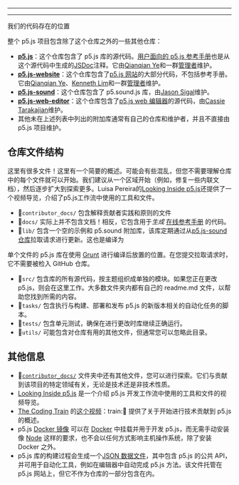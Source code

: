 
---

---
我们的代码存在的位置

整个 p5.js 项目包含除了这个仓库之外的一些其他仓库：

- **[p5.js](https://github.com/processing/p5.js)**：这个仓库包含了 p5.js 库的源代码。[用户面向的 p5.js 参考手册](https://p5js.org/reference/)也是从这个源代码中生成的[JSDoc](https://jsdoc.app/)注释。它由[Qianqian Ye](https://github.com/qianqianye)和一群[管理者](https://github.com/processing/p5.js#stewards)维护。
- **[p5.js-website](https://github.com/processing/p5.js-website)**：这个仓库包含了[p5.js 网站](http://p5js.org)的大部分代码，不包括参考手册。它由[Qianqian Ye](https://github.com/qianqianye)、[Kenneth Lim](https://github.com/limzykenneth)和一群[管理者](https://github.com/processing/p5.js-website#stewards)维护。
- **[p5.js-sound](https://github.com/processing/p5.js-sound)**：这个仓库包含了 p5.sound.js 库，由[Jason Sigal](https://github.com/therewasaguy)维护。
- **[p5.js-web-editor](https://github.com/processing/p5.js-web-editor)**：这个仓库包含了[p5.js web 编辑器](https://editor.p5js.org)的源代码，由[Cassie Tarakajian](https://github.com/catarak)维护。
- 其他未在上述列表中列出的附加库通常有自己的仓库和维护者，并且不直接由 p5.js 项目维护。

## 仓库文件结构

这里有很多文件！这里有一个简要的概述。可能会有些混乱，但您不需要理解仓库中的每个文件就可以开始。我们建议从一个区域开始（例如，修复一些内联文档），然后逐步扩大到探索更多。Luisa Pereira的[Looking Inside p5.js](https://www.luisapereira.net/teaching/materials/processing-foundation)还提供了一个视频导览，介绍了p5.js工作流中使用的工具和文件。

- 📁`contributor_docs/` 包含解释贡献者实践和原则的文件
- 📁`docs/` 实际上并不包含文档！相反，它包含用于*生成* [在线参考手册](https://p5js.org/reference/) 的代码。
- 📁`lib/` 包含一个空的示例和 p5.sound 附加库，该库定期通过从[p5.js-sound 仓库](https://github.com/processing/p5.js-sound)拉取请求进行更新。这也是编译为

单个文件的 p5.js 库在使用 [Grunt](https://gruntjs.com/) 进行编译后放置的位置。在您提交拉取请求时，它不需要被检入 GitHub 仓库。
- 📁`src/` 包含库的所有源代码，按主题组织成单独的模块。如果您正在更改 p5.js，则会在这里工作。大多数文件夹内都有自己的 readme.md 文件，以帮助您找到所需的内容。
- 📁`tasks/` 包含执行与构建、部署和发布 p5.js 的新版本相关的自动化任务的脚本。
- 📁`tests/` 包含单元测试，确保在进行更改时库继续正确运行。
- 📁`utils/` 可能包含对仓库有用的其他文件，但通常您可以忽略此目录。

## 其他信息
- 📁[`contributor_docs/`](https://github.com/processing/p5.js/tree/main/contributor_docs) 文件夹中还有其他文件，您可以进行探索。它们与贡献到该项目的特定领域有关，无论是技术还是非技术性质。
- [Looking Inside p5.js](https://www.luisapereira.net/teaching/materials/processing-foundation) 是一个介绍 p5.js 开发工作流中使用的工具和文件的视频导览。
- [The Coding Train](https://youtu.be/Rr3vLyP1Ods) 的[这个视频](https://youtu.be/Rr3vLyP1Ods)：train::rainbow: 提供了关于开始进行技术贡献到 p5.js 的概述。
- p5.js [Docker 镜像](https://github.com/toolness/p5.js-docker) 可以在 [Docker](https://www.docker.com/) 中挂载并用于开发 p5.js，而无需手动安装像 [Node](https://nodejs.org/) 这样的要求，也不会以任何方式影响主机操作系统，除了安装 Docker 之外。
- p5.js 库的构建过程会生成一个[JSON 数据文件](https://p5js.org/reference/data.json)，其中包含 p5.js 的公共 API，并可用于自动化工具，例如在编辑器中自动完成 p5.js 方法。该文件托管在 p5.js 网站上，但它不作为仓库的一部分包含在内。

  